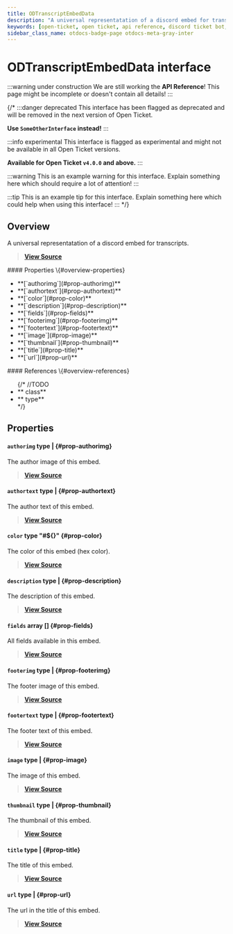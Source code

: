 ```yaml
---
title: ODTranscriptEmbedData
description: "A universal representatation of a discord embed for transcripts."
keywords: [open-ticket, open ticket, api reference, discord ticket bot, interface]
sidebar_class_name: otdocs-badge-page otdocs-meta-gray-inter
---
```

<head>
    <link rel="apple-touch-icon" href="/img/logo_vertical.png"/>
</head>

# ODTranscriptEmbedData <M color="gray">interface</M>

:::warning under construction
We are still working the **API Reference**! This page might be incomplete or doesn't contain all details!
:::

{/*
:::danger deprecated
This interface has been flagged as deprecated and will be removed in the next version of Open Ticket.

**Use `SomeOtherInterface` instead!**
:::

:::info experimental
This interface is flagged as experimental and might not be available in all Open Ticket versions.

**Available for Open Ticket `v4.0.0` and above.**
:::

:::warning
This is an example warning for this interface. Explain something here which should require a lot of attention!
:::

:::tip
This is an example tip for this interface. Explain something here which could help when using this interface!
:::
*/}

## Overview
A universal representatation of a discord embed for transcripts.

> [**View Source**](https://otgithub.dj-dj.be/tree/main/src/core/api/openticket/transcript.ts#L508)

<FlexHorizontal>
<div style={{width:"50%"}}>
    #### Properties \{#overview-properties}
    <ul>
        <li>**[`authorimg`](#prop-authorimg)**</li>
        <li>**[`authortext`](#prop-authortext)**</li>
        <li>**[`color`](#prop-color)**</li>
        <li>**[`description`](#prop-description)**</li>
        <li>**[`fields`](#prop-fields)**</li>
        <li>**[`footerimg`](#prop-footerimg)**</li>
        <li>**[`footertext`](#prop-footertext)**</li>
        <li>**[`image`](#prop-image)**</li>
        <li>**[`thumbnail`](#prop-thumbnail)**</li>
        <li>**[`title`](#prop-title)**</li>
        <li>**[`url`](#prop-url)**</li>
    </ul>
</div>
<div style={{width:"50%"}}>
    #### References \{#overview-references}
    <ul>
        {/*
        //TODO
        <li>**<code><ApiUrl url="class:ODId" label="api.ODId"/></code> <M color="purple">class</M>**</li>
        <li>**<code><ApiUrl url="type:ODExampleType" label="api.ODExampleType"/></code> <M color="brown">type</M>**</li>
        */}
    </ul>
</div>
</FlexHorizontal>

## Properties
<Divider></Divider>
#### `authorimg` <M color="brown">type</M> <ApiBlock><ApiUrl url="js:null" label="null"/>|<ApiUrl url="js:string" label="string"/></ApiBlock> \{#prop-authorimg}
The author image of this embed.

> [**View Source**](https://otgithub.dj-dj.be/tree/main/src/core/api/openticket/transcript.ts#L514)

<Divider></Divider>
#### `authortext` <M color="brown">type</M> <ApiBlock><ApiUrl url="js:null" label="null"/>|<ApiUrl url="js:string" label="string"/></ApiBlock> \{#prop-authortext}
The author text of this embed.

> [**View Source**](https://otgithub.dj-dj.be/tree/main/src/core/api/openticket/transcript.ts#L516)

<Divider></Divider>
#### `color` <M color="brown">type</M> <ApiBlock>"#${<ApiUrl url="js:string" label="string"/>}"</ApiBlock> \{#prop-color}
The color of this embed (hex color).

> [**View Source**](https://otgithub.dj-dj.be/tree/main/src/core/api/openticket/transcript.ts#L522)

<Divider></Divider>
#### `description` <M color="brown">type</M> <ApiBlock><ApiUrl url="js:null" label="null"/>|<ApiUrl url="js:string" label="string"/></ApiBlock> \{#prop-description}
The description of this embed.

> [**View Source**](https://otgithub.dj-dj.be/tree/main/src/core/api/openticket/transcript.ts#L512)

<Divider></Divider>
#### `fields` <M color="pink">array</M> <ApiBlock><ApiUrl url="interface:ODTranscriptEmbedFieldData" label="api.ODTranscriptEmbedFieldData"/>[]</ApiBlock> \{#prop-fields}
All fields available in this embed.

> [**View Source**](https://otgithub.dj-dj.be/tree/main/src/core/api/openticket/transcript.ts#L530)

<Divider></Divider>
#### `footerimg` <M color="brown">type</M> <ApiBlock><ApiUrl url="js:null" label="null"/>|<ApiUrl url="js:string" label="string"/></ApiBlock> \{#prop-footerimg}
The footer image of this embed.

> [**View Source**](https://otgithub.dj-dj.be/tree/main/src/core/api/openticket/transcript.ts#L518)

<Divider></Divider>
#### `footertext` <M color="brown">type</M> <ApiBlock><ApiUrl url="js:null" label="null"/>|<ApiUrl url="js:string" label="string"/></ApiBlock> \{#prop-footertext}
The footer text of this embed.

> [**View Source**](https://otgithub.dj-dj.be/tree/main/src/core/api/openticket/transcript.ts#L520)

<Divider></Divider>
#### `image` <M color="brown">type</M> <ApiBlock><ApiUrl url="js:null" label="null"/>|<ApiUrl url="js:string" label="string"/></ApiBlock> \{#prop-image}
The image of this embed.

> [**View Source**](https://otgithub.dj-dj.be/tree/main/src/core/api/openticket/transcript.ts#L524)

<Divider></Divider>
#### `thumbnail` <M color="brown">type</M> <ApiBlock><ApiUrl url="js:null" label="null"/>|<ApiUrl url="js:string" label="string"/></ApiBlock> \{#prop-thumbnail}
The thumbnail of this embed.

> [**View Source**](https://otgithub.dj-dj.be/tree/main/src/core/api/openticket/transcript.ts#L526)

<Divider></Divider>
#### `title` <M color="brown">type</M> <ApiBlock><ApiUrl url="js:null" label="null"/>|<ApiUrl url="js:string" label="string"/></ApiBlock> \{#prop-title}
The title of this embed.

> [**View Source**](https://otgithub.dj-dj.be/tree/main/src/core/api/openticket/transcript.ts#L510)

<Divider></Divider>
#### `url` <M color="brown">type</M> <ApiBlock><ApiUrl url="js:null" label="null"/>|<ApiUrl url="js:string" label="string"/></ApiBlock> \{#prop-url}
The url in the title of this embed.

> [**View Source**](https://otgithub.dj-dj.be/tree/main/src/core/api/openticket/transcript.ts#L528)

<Divider></Divider>
